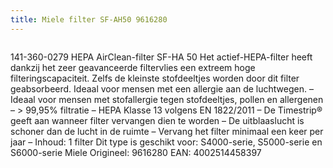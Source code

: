 ```yaml
---
title: Miele filter SF-AH50 9616280
---
```



<Image src={imageProduct} width={imageProduct.width} alt="" />


141-360-0279
HEPA AirClean-filter SF-HA 50
Het actief-HEPA-filter heeft dankzij het zeer geavanceerde filtervlies een extreem hoge filteringscapaciteit. Zelfs de kleinste stofdeeltjes worden door dit filter geabsorbeerd. Ideaal voor mensen met een allergie aan de luchtwegen.
&#8211; Ideaal voor mensen met stofallergie tegen stofdeeltjes, pollen en allergenen
&#8211; &gt; 99,95% filtratie
&#8211; HEPA Klasse 13 volgens EN 1822/2011
&#8211; De Timestrip® geeft aan wanneer filter vervangen dien te worden
&#8211; De uitblaaslucht is schoner dan de lucht in de ruimte
&#8211; Vervang het filter minimaal een keer per jaar
&#8211; Inhoud: 1 filter
Dit type is geschikt voor:
S4000-serie, S5000-serie en S6000-serie
Miele Origineel: 9616280
EAN: 4002514458397
